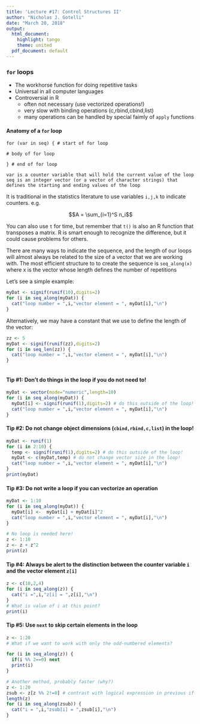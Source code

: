 ---
title: 'Lecture #17: Control Structures II'
author: "Nicholas J. Gotelli"
date: "March 20, 2018"
output:
  html_document:
    highlight: tango
    theme: united
  pdf_document: default
---
### `for` loops
* The workhorse function for doing repetitive tasks
* Universal in all computer languages
* Controversial in R
    - often not necessary (use vectorized operations!)
    - very slow with binding operations (c,rbind,cbind,list) 
    - many operations can be handled by special faimly of `apply` functions
    
#### Anatomy of a `for` loop
```
for (var in seq) { # start of for loop

# body of for loop 

} # end of for loop

var is a counter variable that will hold the current value of the loop
seq is an integer vector (or a vector of character strings) that defines the starting and ending values of the loop
```
It is traditional in the statistics literature to use variables `i,j,k` to indicate counters. e.g.

$$A = \sum_{i=1}^S n_i$$

You can also use `t` for time, but remember that `t()` is also an R function that transposes a matrix. R is smart enough to recognize the difference, but it could cause problems for others.

There are many ways to indicate the sequence, and the length of our loops will almost always be related to the size of a vector that we are working with. The most efficient structure to to create the sequence is `seq_along(x)` where x is the vector whose length defines the number of repetitions

Let's see a simple example:

```{r, eval=FALSE}
myDat <- signif(runif(10),digits=2)
for (i in seq_along(myDat)) {
  cat("loop number = ",i,"vector element = ", myDat[i],"\n")
}
```

Alternatively, we may have a constant that we use to define the length of the vector:

```{r, eval=FALSE}
zz <- 5
myDat <- signif(runif(zz),digits=2)
for (i in seq_len(zz)) {
  cat("loop number = ",i,"vector element = ", myDat[i],"\n")
}
  
```

#### Tip #1: Don't do things in the loop if you do not need to!
```{r, eval=FALSE}
myDat <- vector(mode="numeric",length=10)
for (i in seq_along(myDat)) {
  myDat[i] <- signif(runif(1),digits=2) # do this outside of the loop!
  cat("loop number = ",i,"vector element = ", myDat[i],"\n")
}
```

#### Tip #2: Do not change object dimensions (`cbind,rbind,c,list`) in the loop!
```{r, eval=FALSE}
myDat <- runif(1)
for (i in 2:10) {
  temp <- signif(runif(1),digits=2) # do this outside of the loop!
  myDat <- c(myDat,temp) # do not change vector size in the loop!
  cat("loop number = ",i,"vector element = ", myDat[i],"\n")
}
print(myDat)
```

#### Tip #3: Do not write a loop if you can vectorize an operation
```{r, eval=FALSE}
myDat <- 1:10
for (i in seq_along(myDat)) {
  myDat[i] <-  myDat[i] + myDat[i]^2
  cat("loop number = ",i,"vector element = ", myDat[i],"\n")
}

# No loop is needed here!
z <- 1:10
z <- z + z^2
print(z)


```
#### Tip #4: Always be alert to the distinction between the counter variable `i` and the vector element `z[i]`
```{r, eval=FALSE}
z <- c(10,2,4)
for (i in seq_along(z)) {
  cat("i =",i,"z[i] = ",z[i],"\n")
}
# What is value of i at this point?
print(i)
```

#### Tip #5: Use `next` to skip certain elements in the loop

```{r, eval=FALSE}
z <- 1:20
# What if we want to work with only the odd-numbered elements?

for (i in seq_along(z)) {
  if(i %% 2==0) next
  print(i)
}

# Another method, probably faster (why?)
z <- 1:20
zsub <- z[z %% 2!=0] # contrast with logical expression in previous if statement!
length(z)
for (i in seq_along(zsub)) {
  cat("i = ",i,"zsub[i] = ",zsub[i],"\n")
}
```

